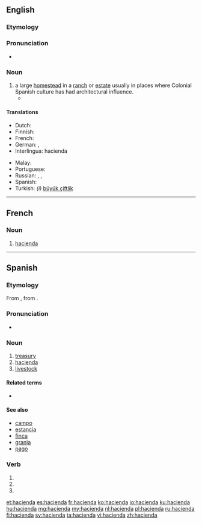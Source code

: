 {{also|Hacienda}}
==English==
{{wikipedia}}

===Etymology===
{{etyl|es|en}} {{term|hacienda|lang=es}}

===Pronunciation===
* {{rhymes|ɛndə|lang=en}}

===Noun===
{{en-noun}}

# a large [[homestead]] in a [[ranch]] or [[estate]] usually in places where Colonial Spanish culture has had architectural influence.
#* {{quote-book|year=1907|author=[[w:Harold Edward Bindloss|Harold Bindloss]]
|title=The Dust of Conflict
|chapter=14|url=http://openlibrary.org/works/OL4429277W
|passage=The hot day was over, and the light failing rapidly, when Appleby, who had just finished comida, sat by a window of the '''hacienda''' San Cristoval with an English newspaper upon his knee.}}

====Translations====
{{trans-top|homestead}}
* Dutch: {{t|nl|haciënda}}
* Finnish: {{t+|fi|maatila}}
* French: {{t+|fr|hacienda|f}}
* German: {{t+|de|Hazienda|f}}, {{t+|de|Hacienda|f}}
* Interlingua: hacienda
{{trans-mid}}
* Malay: {{t|ms|hasienda}}
* Portuguese: {{t+|pt|fazenda|f}}
* Russian: {{t|ru|гасие́нда|f}}, {{t+|ru|фазе́нда|f|tr=fazɛ́nda}}, {{t+|ru|асье́нда|f}}
* Spanish: {{t+|es|hacienda|f}}
* Turkish: ''(i)'' [[büyük çiftlik]]
{{trans-bottom}}

----

==French==

===Noun===
{{fr-noun|f}}

# [[#English|hacienda]]

----

==Spanish==

===Etymology===
From {{etyl|osp|es}} {{m|osp|fazienda}}, from {{etyl|la|es}} {{m|la|facienda}}.

===Pronunciation===
* {{rhymes|enda|lang=es}}

===Noun===
{{es-noun|f}}

# [[treasury]]
# [[#English|hacienda]]
# [[livestock]]

====Related terms====
* {{l|es|hacendado}}

====See also====
* [[campo]] {{g|m}}
* [[estancia]] {{g|f}}
* [[finca]] {{g|f}}
* [[granja]] {{g|f}}
* [[pago]] {{g|m}}

===Verb===
{{es-verb-form}}

# {{es-verb form of|ending=ar|mood=imperative|sense=affirmative|pers=2|formal=no|number=singular|hacendar}}
# {{es-verb form of|ending=ar|mood=indicative|tense=present|pers=2|formal=yes|number=singular|hacendar}}
# {{es-verb form of|ending=ar|mood=indicative|tense=present|pers=3|number=singular|hacendar}}

[[et:hacienda]]
[[es:hacienda]]
[[fr:hacienda]]
[[ko:hacienda]]
[[io:hacienda]]
[[ku:hacienda]]
[[hu:hacienda]]
[[mg:hacienda]]
[[my:hacienda]]
[[nl:hacienda]]
[[pl:hacienda]]
[[ru:hacienda]]
[[fi:hacienda]]
[[sv:hacienda]]
[[ta:hacienda]]
[[vi:hacienda]]
[[zh:hacienda]]